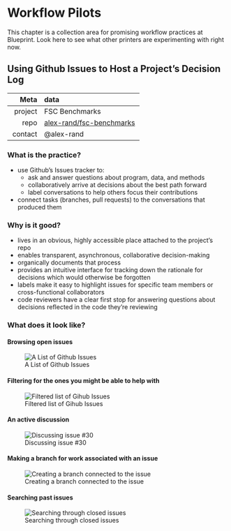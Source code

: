 # Workflow Pilots

This chapter is a collection area for promising workflow practices at Blueprint. 
Look here to see what other printers are experimenting with right now. 

## Using Github Issues to Host a Project's Decision Log

| Meta    | data                     |
|--------:|:-------------------------|
| project | FSC Benchmarks           |
| repo    | [alex-rand/fsc-benchmarks](https://github.com/alex-rand/fsc-benchmarks/issues) |
| contact | @alex-rand               |

### What is the practice? 

- use Github's Issues tracker to: 
  + ask and answer questions about program, data, and methods
  + collaboratively arrive at decisions about the best path forward
  + label conversations to help others focus their contributions
- connect tasks (branches, pull requests) to the conversations that produced them

### Why is it good? 

- lives in an obvious, highly accessible place attached to the project's repo 
- enables transparent, asynchronous, collaborative decision-making
- organically documents that process
- provides an intuitive interface for tracking down the rationale for decisions which would otherwise be forgotten
- labels make it easy to highlight issues for specific team members or cross-functional collaborators
- code reviewers have a clear first stop for answering questions about decisions reflected in the code they're reviewing

### What does it look like? 

#### Browsing open issues

![A List of Github Issues](img/wf-pilots-01-list.png)

#### Filtering for the ones you might be able to help with

![Filtered list of Gihub Issues](img/wf-pilots-02-filter.png)

#### An active discussion

![Discussing issue #30](img/wf-pilots-03-discuss.png)

#### Making a branch for work associated with an issue

![Creating a branch connected to the issue](img/wf-pilots-04-connect.png)

#### Searching past issues

![Searching through closed issues](img/wf-pilots-05-search-closed.png)


